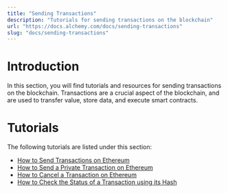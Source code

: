 ```yaml
---
title: "Sending Transactions"
description: "Tutorials for sending transactions on the blockchain"
url: "https://docs.alchemy.com/docs/sending-transactions"
slug: "docs/sending-transactions"
---
```


# Introduction

In this section, you will find tutorials and resources for sending transactions on the blockchain. Transactions are a crucial aspect of the blockchain, and are used to transfer value, store data, and execute smart contracts.

# Tutorials

The following tutorials are listed under this section:

* [How to Send Transactions on Ethereum](/docs/how-to-send-transactions-on-ethereum)
* [How to Send a Private Transaction on Ethereum](/docs/how-to-send-a-private-transaction-on-ethereum)
* [How to Cancel a Transaction on Ethereum](/docs/how-to-cancel-a-private-transaction-on-ethereum)
* [How to Check the Status of a Transaction using its Hash](/docs/how-to-check-the-status-of-a-transaction-using-its-hash)

